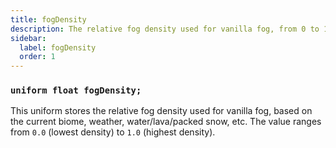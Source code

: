 ```yaml
---
title: fogDensity
description: The relative fog density used for vanilla fog, from 0 to 1.
sidebar:
  label: fogDensity
  order: 1
---
```


### `uniform float fogDensity;`

This uniform stores the relative fog density used for vanilla fog, based on the current biome, weather, water/lava/packed snow, etc. The value ranges from `0.0` (lowest density) to `1.0` (highest density).
